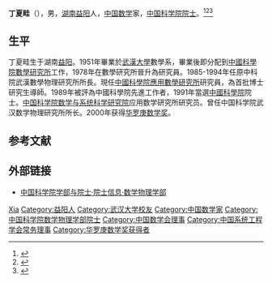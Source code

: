 '''丁夏畦'''（{{bd|1928年|5月25日|2015年|5月11日}}），男，[[湖南|湖南]][[益阳|益阳]]人，[[中华人民共和国|中国]][[数学|数学]]家，[[中国科学院院士|中国科学院院士]]。<ref>{{Cite book|title=湖南百科全书|author=禹舜主编; 洪期钧副主编|publisher=岳麓书社|year=1999|isbn=|location=长沙|pages=}}</ref><ref>{{Cite book|title=中华当代文化名人大辞典|author=张品兴, 殷登祥, 陈有进等主编|publisher=中国广播电视出版社|year=1992|isbn=9787504315137|location=北京|pages=}}</ref><ref>{{Cite book|title=二十世纪中国名人辞典|author=蔡开松, 于信凤主编; 曾卓明, 周溯源, 赵书刚副主编|publisher=辽宁人民出版社|year=1991|isbn=|location=沈阳|pages=}}</ref>

== 生平 ==
丁夏畦生于湖南[[益阳|益阳]]。1951年畢業於[[武漢大學|武漢大學]]數學系，畢業後即分配到[[中國科學院數學研究所|中國科學院數學研究所]]工作，1978年在數學研究所晉升為研究員。1985-1994年任原中科院武漢數學物理研究所所長。現任[[中國科學院應用數學研究所|中國科學院應用數學研究所]]研究員，為首批博士研究生導師。1989年被評為中國科學院先進工作者，1991年當選[[中國科學院|中國科學院]]院士。[[中国科学院数学与系统科学研究院|中国科学院数学与系统科学研究院]]应用数学研究所研究员。曾任中国科学院武汉数学物理研究所所长。2000年获得[[华罗庚数学奖|华罗庚数学奖]]。

== 参考文献 ==
{{reflist}}

== 外部链接 ==
* [https://web.archive.org/web/20120308190537/http://sourcedb.cas.cn/sourcedb_ad_cas/zw2/ysxx/sxwlxb/ 中国科学院学部与院士·院士信息·数学物理学部]

{{中国科学家小作品}}
{{中国科学院数学物理学部院士}}
{{华罗庚数学奖}}
{{Navboxes
| title  = 丁夏畦在[[中国数学会|中国数学会]]的职务
| list1  =
{{中国数学会第四届理事会}}
}}
{{Navboxes
| title  = 丁夏畦在[[中国系统工程学会|中国系统工程学会]]的职务
| list1  =
{{中国系统工程学会第二届理事会}}
}}

{{Authority control}}
{{DEFAULTSORT:Ding丁}}
[[Category:丁姓|Xia]]
[[Category:益阳人|Category:益阳人]]
[[Category:武汉大学校友|Category:武汉大学校友]]
[[Category:中国数学家|Category:中国数学家]]
[[Category:中国科学院数学物理学部院士|Category:中国科学院数学物理学部院士]]
[[Category:中国数学会理事|Category:中国数学会理事]]
[[Category:中国系统工程学会常务理事|Category:中国系统工程学会常务理事]]
[[Category:华罗庚数学奖获得者|Category:华罗庚数学奖获得者]]